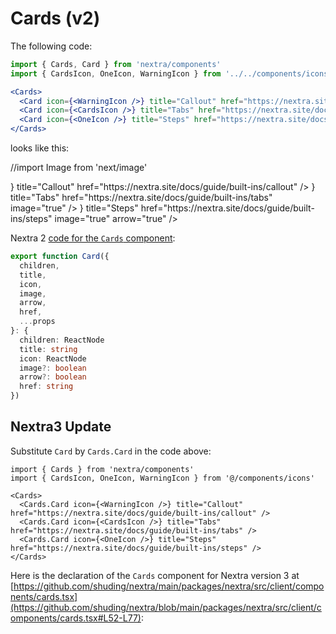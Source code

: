 # Cards (v2)


The following code:

```jsx
import { Cards, Card } from 'nextra/components'
import { CardsIcon, OneIcon, WarningIcon } from '../../components/icons'

<Cards>
  <Card icon={<WarningIcon />} title="Callout" href="https://nextra.site/docs/guide/built-ins/callout" />
  <Card icon={<CardsIcon />} title="Tabs" href="https://nextra.site/docs/guide/built-ins/tabs" />
  <Card icon={<OneIcon />} title="Steps" href="https://nextra.site/docs/guide/built-ins/steps" />
</Cards>
```

looks like this:


//import Image from 'next/image'

<Cards>
  <Card 
    icon={<WarningIcon />} 
    title="Callout" 
    href="https://nextra.site/docs/guide/built-ins/callout" />
  <Card 
    icon={<CardsIcon />} 
    title="Tabs" 
    href="https://nextra.site/docs/guide/built-ins/tabs" 
    image="true" />
  <Card 
    icon={<OneIcon/>} 
    title="Steps" 
    href="https://nextra.site/docs/guide/built-ins/steps" 
    image="true"
    arrow="true" />
   
</Cards>

Nextra 2 [code for the `Cards` component](https://github.com/shuding/nextra/blob/v2/packages/nextra/src/components/cards.tsx):
 
```ts
export function Card({
  children,
  title,
  icon,
  image,
  arrow,
  href,
  ...props
}: {
  children: ReactNode
  title: string
  icon: ReactNode
  image?: boolean
  arrow?: boolean
  href: string
}) 
```

## Nextra3 Update

Substitute `Card` by `Cards.Card` in the code above:

```mdx
import { Cards } from 'nextra/components'
import { CardsIcon, OneIcon, WarningIcon } from '@/components/icons'
 
<Cards>
  <Cards.Card icon={<WarningIcon />} title="Callout" href="https://nextra.site/docs/guide/built-ins/callout" />
  <Cards.Card icon={<CardsIcon />} title="Tabs" href="https://nextra.site/docs/guide/built-ins/tabs" />
  <Cards.Card icon={<OneIcon />} title="Steps" href="https://nextra.site/docs/guide/built-ins/steps" />
</Cards>
```

Here is the declaration of the `Cards` component for Nextra version 3 at 
[https://github.com/shuding/nextra/main/packages/nextra/src/client/components/cards.tsx](https://github.com/shuding/nextra/blob/main/packages/nextra/src/client/components/cards.tsx#L52-L77):
